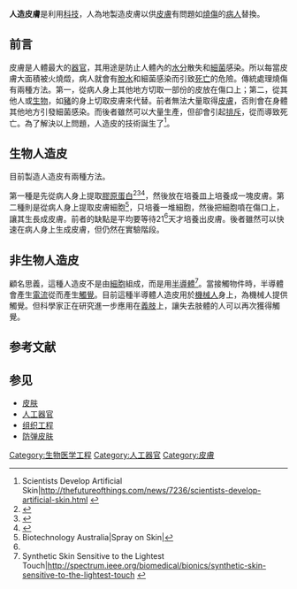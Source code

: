 '''人造皮膚'''是利用[[科技|科技]]，人為地製造皮膚以供[[皮膚|皮膚]]有問題如[[燒傷|燒傷]]的[[病人|病人]]替換。

==前言==
皮膚是人體最大的[[器官|器官]]，其用途是防止人體內的[[水分|水分]]散失和[[細菌|細菌]]感染。所以每當皮膚大面積被火燒燬，病人就會有[[脫水|脫水]]和細菌感染而引致[[死亡|死亡]]的危險。傳統處理燒傷有兩種方法。第一，從病人身上其他地方切取一部份的皮放在傷口上；第二，從其他人或[[生物|生物]]，如[[豬|豬]]的身上切取皮膚來代替。前者無法大量取得[[皮膚|皮膚]]，否則會在身體其他地方引發細菌感染。而後者雖然可以大量生產，但卻會引起[[排斥|排斥]]，從而導致死亡。為了解決以上問題，人造皮的技術誕生了<ref>Scientists Develop Artificial Skin|http://thefutureofthings.com/news/7236/scientists-develop-artificial-skin.html {{Wayback|url=http://thefutureofthings.com/news/7236/scientists-develop-artificial-skin.html |date=20111002101648 }}</ref>。

==生物人造皮==
目前製造人造皮有兩種方法。

第一種是先從病人身上提取[[膠原蛋白|膠原蛋白]]<ref>{{cite news|title=A Better Artificial Skin|url=http://www.technologyreview.com/biotech/18059/|work=[[Technology_Review|Technology Review]]|date=January 12, 2007|first=Emily|last=Singer|accessdate=February 15, 2010|archive-date=2012-05-12|archive-url=https://web.archive.org/web/20120512145447/http://www.technologyreview.com/Biotech/18059/}}</ref><ref>{{cite press release|title=Artificial Skin Developed at MIT Now Ready for Treatment with Burn Patients|url=http://web.mit.edu/newsoffice/1996/artificialskin.html|publisher=[[MIT|MIT]]|date=April 12, 1996|accessdate=February 15, 2010|archive-date=2013-07-09|archive-url=https://web.archive.org/web/20130709184353/http://web.mit.edu/newsoffice/1996/artificialskin.html|dead-url=no}}</ref><ref>{{cite web|author=Fraunhofer-Gesellschaft|date=January 4, 2008|title=Growing Artificial Skin From Hair Roots|work=[[Science_Daily|Science Daily]]|accessdate=February 15, 2010|url=http://www.sciencedaily.com/releases/2008/01/080104140344.htm|authorlink=Fraunhofer Society|archive-date=2020-11-09|archive-url=https://web.archive.org/web/20201109031244/http://www.sciencedaily.com/releases/2008/01/080104140344.htm|dead-url=no}}</ref>，然後放在培養皿上培養成一塊皮膚。第二種則是從病人身上提取皮膚細胞<ref name="#1">Biotechnology Australia|Spray on Skin|{{cite web |url=http://www.biotechnology-innovation.com.au/innovations/pharmaceuticals/spray_on_skin.html |title=存档副本 |accessdate=2009-02-09 |deadurl=yes |archiveurl=https://web.archive.org/web/20090227022803/http://www.biotechnology-innovation.com.au/innovations/pharmaceuticals/spray_on_skin.html |archivedate=2009-02-27 }}</ref>，只培養一堆細胞，然後把細胞噴在傷口上，讓其生長成皮膚。前者的缺點是平均要等待21<ref name="#1"/>天才培養出皮膚。後者雖然可以快速在病人身上生成皮膚，但仍然在實驗階段。

==非生物人造皮==
顧名思義，這種人造皮不是由[[細胞|細胞]]組成，而是用[[半導體|半導體]]<ref>Synthetic Skin Sensitive to the Lightest Touch|http://spectrum.ieee.org/biomedical/bionics/synthetic-skin-sensitive-to-the-lightest-touch {{Wayback|url=http://spectrum.ieee.org/biomedical/bionics/synthetic-skin-sensitive-to-the-lightest-touch |date=20191130022027 }}</ref>。當接觸物件時，半導體會產生[[電流|電流]]從而產生[[觸覺|觸覺]]。目前這種半導體人造皮用於[[機械人|機械人]]身上，為機械人提供觸覺。但科學家正在研究進一步應用在[[義肢|義肢]]上，讓失去肢體的人可以再次獲得觸覺。

==参考文献==
{{Reflist}}

==参见==
*[[皮肤|皮肤]]
*[[人工器官|人工器官]]
*[[组织工程|组织工程]]
*[[防弹皮肤|防弹皮肤]]
[[Category:生物医学工程|Category:生物医学工程]]
[[Category:人工器官|Category:人工器官]]
[[Category:皮膚|Category:皮膚]]